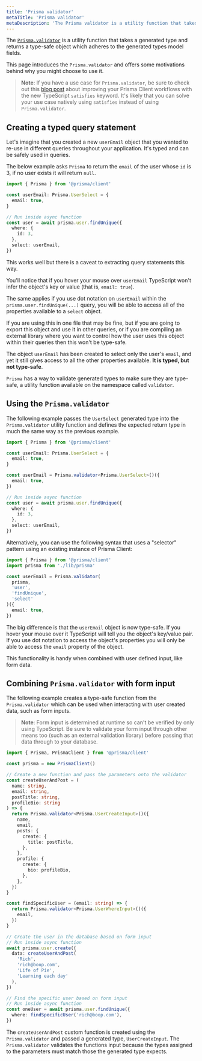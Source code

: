 ```yaml
---
title: 'Prisma validator'
metaTitle: 'Prisma validator'
metaDescription: 'The Prisma validator is a utility function that takes a generated type and returns a type-safe object which adheres to the generated types model fields.'
---
```


<TopBlock>

The [`Prisma.validator`](/orm/reference/prisma-client-reference#prismavalidator) is a utility function that takes a generated type and returns a type-safe object which adheres to the generated types model fields.

This page introduces the `Prisma.validator` and offers some motivations behind why you might choose to use it.

</TopBlock>

> **Note**: If you have a use case for `Prisma.validator`, be sure to check out this [blog post](https://www.prisma.io/blog/satisfies-operator-ur8ys8ccq7zb) about improving your Prisma Client workflows with the new TypeScript `satisfies` keyword. It's likely that you can solve your use case natively using `satisfies` instead of using `Prisma.validator`.

## Creating a typed query statement

Let's imagine that you created a new `userEmail` object that you wanted to re-use in different queries throughout your application. It's typed and can be safely used in queries.

The below example asks `Prisma` to return the `email` of the user whose `id` is 3, if no user exists it will return `null`.

```ts
import { Prisma } from '@prisma/client'

const userEmail: Prisma.UserSelect = {
  email: true,
}

// Run inside async function
const user = await prisma.user.findUnique({
  where: {
    id: 3,
  },
  select: userEmail,
})
```

This works well but there is a caveat to extracting query statements this way.

You'll notice that if you hover your mouse over `userEmail` TypeScript won't infer the object's key or value (that is, `email: true`).

The same applies if you use dot notation on `userEmail` within the `prisma.user.findUnique(...)` query, you will be able to access all of the properties available to a `select` object.

If you are using this in one file that may be fine, but if you are going to export this object and use it in other queries, or if you are compiling an external library where you want to control how the user uses this object within their queries then this won't be type-safe.

The object `userEmail` has been created to select only the user's `email`, and yet it still gives access to all the other properties available. **It is typed, but not type-safe**.

`Prisma` has a way to validate generated types to make sure they are type-safe, a utility function available on the namespace called `validator`.

## Using the `Prisma.validator`

The following example passes the `UserSelect` generated type into the `Prisma.validator` utility function and defines the expected return type in much the same way as the previous example.

```ts highlight=3,4,5;delete|7-9;add
import { Prisma } from '@prisma/client'

const userEmail: Prisma.UserSelect = {
  email: true,
}

const userEmail = Prisma.validator<Prisma.UserSelect>()({
  email: true,
})

// Run inside async function
const user = await prisma.user.findUnique({
  where: {
    id: 3,
  },
  select: userEmail,
})
```

Alternatively, you can use the following syntax that uses a "selector" pattern using an existing instance of Prisma Client:

```ts
import { Prisma } from '@prisma/client'
import prisma from './lib/prisma'

const userEmail = Prisma.validator(
  prisma,
  'user',
  'findUnique',
  'select'
)({
  email: true,
})
```

The big difference is that the `userEmail` object is now type-safe. If you hover your mouse over it TypeScript will tell you the object's key/value pair. If you use dot notation to access the object's properties you will only be able to access the `email` property of the object.

This functionality is handy when combined with user defined input, like form data.

## Combining `Prisma.validator` with form input

The following example creates a type-safe function from the `Prisma.validator` which can be used when interacting with user created data, such as form inputs.

> **Note**: Form input is determined at runtime so can't be verified by only using TypeScript. Be sure to validate your form input through other means too (such as an external validation library) before passing that data through to your database.

```ts
import { Prisma, PrismaClient } from '@prisma/client'

const prisma = new PrismaClient()

// Create a new function and pass the parameters onto the validator
const createUserAndPost = (
  name: string,
  email: string,
  postTitle: string,
  profileBio: string
) => {
  return Prisma.validator<Prisma.UserCreateInput>()({
    name,
    email,
    posts: {
      create: {
        title: postTitle,
      },
    },
    profile: {
      create: {
        bio: profileBio,
      },
    },
  })
}

const findSpecificUser = (email: string) => {
  return Prisma.validator<Prisma.UserWhereInput>()({
    email,
  })
}

// Create the user in the database based on form input
// Run inside async function
await prisma.user.create({
  data: createUserAndPost(
    'Rich',
    'rich@boop.com',
    'Life of Pie',
    'Learning each day'
  ),
})

// Find the specific user based on form input
// Run inside async function
const oneUser = await prisma.user.findUnique({
  where: findSpecificUser('rich@boop.com'),
})
```

The `createUserAndPost` custom function is created using the `Prisma.validator` and passed a generated type, `UserCreateInput`. The `Prisma.validator` validates the functions input because the types assigned to the parameters must match those the generated type expects.
